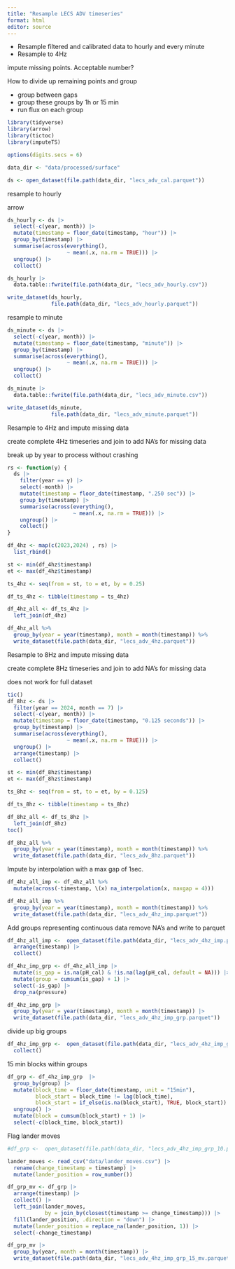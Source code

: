 ```yaml
---
title: "Resample LECS ADV timeseries"
format: html
editor: source
---
```


* Resample filtered and calibrated data to hourly and every minute
* Resample to 4Hz

impute missing points. Acceptable number?

How to divide up remaining points and group

* group between gaps
* group these groups by 1h or 15 min
* run flux on each group

```r
library(tidyverse)
library(arrow)
library(tictoc)
library(imputeTS)

options(digits.secs = 6)

data_dir <- "data/processed/surface"
```

```r
ds <- open_dataset(file.path(data_dir, "lecs_adv_cal.parquet"))
```

resample to hourly

arrow

```r
ds_hourly <- ds |>
  select(-c(year, month)) |> 
  mutate(timestamp = floor_date(timestamp, "hour")) |> 
  group_by(timestamp) |> 
  summarise(across(everything(), 
                   ~ mean(.x, na.rm = TRUE))) |> 
  ungroup() |> 
  collect()

ds_hourly |> 
  data.table::fwrite(file.path(data_dir, "lecs_adv_hourly.csv"))

write_dataset(ds_hourly, 
              file.path(data_dir, "lecs_adv_hourly.parquet"))
```

resample to minute

```r
ds_minute <- ds |> 
  select(-c(year, month)) |> 
  mutate(timestamp = floor_date(timestamp, "minute")) |> 
  group_by(timestamp) |> 
  summarise(across(everything(), 
                   ~ mean(.x, na.rm = TRUE))) |> 
  ungroup() |> 
  collect()

ds_minute |> 
  data.table::fwrite(file.path(data_dir, "lecs_adv_minute.csv"))

write_dataset(ds_minute, 
              file.path(data_dir, "lecs_adv_minute.parquet"))
```

Resample to 4Hz and impute missing data

create complete 4Hz timeseries and join to add NA's for missing data

break up by year to process without crashing

```r
rs <- function(y) {
  ds |> 
    filter(year == y) |> 
    select(-month) |> 
    mutate(timestamp = floor_date(timestamp, ".250 sec")) |> 
    group_by(timestamp) |> 
    summarise(across(everything(), 
                     ~ mean(.x, na.rm = TRUE))) |> 
    ungroup() |> 
    collect()
}

df_4hz <- map(c(2023,2024) , rs) |> 
  list_rbind()
```


```r
st <- min(df_4hz$timestamp) 
et <- max(df_4hz$timestamp) 

ts_4hz <- seq(from = st, to = et, by = 0.25) 

df_ts_4hz <- tibble(timestamp = ts_4hz)

df_4hz_all <- df_ts_4hz |> 
  left_join(df_4hz)
```

```r
df_4hz_all %>% 
  group_by(year = year(timestamp), month = month(timestamp)) %>% 
  write_dataset(file.path(data_dir, "lecs_adv_4hz.parquet"))
```

Resample to 8Hz and impute missing data

create complete 8Hz timeseries and join to add NA's for missing data

does not work for full dataset

```r
tic()
df_8hz <- ds |> 
  filter(year == 2024, month == 7) |> 
  select(-c(year, month)) |> 
  mutate(timestamp = floor_date(timestamp, "0.125 seconds")) |> 
  group_by(timestamp) |> 
  summarise(across(everything(), 
                   ~ mean(.x, na.rm = TRUE))) |> 
  ungroup() |> 
  arrange(timestamp) |>
  collect()

st <- min(df_8hz$timestamp) 
et <- max(df_8hz$timestamp) 

ts_8hz <- seq(from = st, to = et, by = 0.125) 

df_ts_8hz <- tibble(timestamp = ts_8hz)

df_8hz_all <- df_ts_8hz |> 
  left_join(df_8hz)
toc()
```

```r
df_8hz_all %>% 
  group_by(year = year(timestamp), month = month(timestamp)) %>% 
  write_dataset(file.path(data_dir, "lecs_adv_8hz.parquet"))
```

Impute by interpolation with a max gap of 1sec.

```r
df_4hz_all_imp <- df_4hz_all %>% 
  mutate(across(-timestamp, \(x) na_interpolation(x, maxgap = 4)))

df_4hz_all_imp %>% 
  group_by(year = year(timestamp), month = month(timestamp)) %>% 
  write_dataset(file.path(data_dir, "lecs_adv_4hz_imp.parquet"))
```

Add groups representing continuous data
remove NA's and write to parquet

```r
df_4hz_all_imp <-  open_dataset(file.path(data_dir, "lecs_adv_4hz_imp.parquet")) |>
  arrange(timestamp) |>
  collect()

df_4hz_imp_grp <- df_4hz_all_imp |> 
  mutate(is_gap = is.na(pH_cal) & !is.na(lag(pH_cal, default = NA))) |> 
  mutate(group = cumsum(is_gap) + 1) |> 
  select(-is_gap) |> 
  drop_na(pressure)
```

```r
df_4hz_imp_grp |> 
  group_by(year = year(timestamp), month = month(timestamp)) |> 
  write_dataset(file.path(data_dir, "lecs_adv_4hz_imp_grp.parquet"))
```

divide up big groups

```r
df_4hz_imp_grp <-  open_dataset(file.path(data_dir, "lecs_adv_4hz_imp_grp.parquet")) |> 
  collect()
```

15 min blocks within groups

```r
df_grp <- df_4hz_imp_grp  |> 
  group_by(group) |> 
  mutate(block_time = floor_date(timestamp, unit = "15min"),
         block_start = block_time != lag(block_time),
         block_start = if_else(is.na(block_start), TRUE, block_start)) |> 
  ungroup() |> 
  mutate(block = cumsum(block_start) + 1) |> 
  select(-c(block_time, block_start))
```

Flag lander moves

```r
#df_grp <-  open_dataset(file.path(data_dir, "lecs_adv_4hz_imp_grp_10.parquet"))

lander_moves <- read_csv("data/lander_moves.csv") |> 
  rename(change_timestamp = timestamp) |> 
  mutate(lander_position = row_number())

df_grp_mv <- df_grp |> 
  arrange(timestamp) |> 
  collect() |> 
  left_join(lander_moves,
            by = join_by(closest(timestamp >= change_timestamp))) |> 
  fill(lander_position, .direction = "down") |> 
  mutate(lander_position = replace_na(lander_position, 1)) |> 
  select(-change_timestamp)
```

```r
df_grp_mv |> 
  group_by(year, month = month(timestamp)) |> 
  write_dataset(file.path(data_dir, "lecs_adv_4hz_imp_grp_15_mv.parquet"))
```